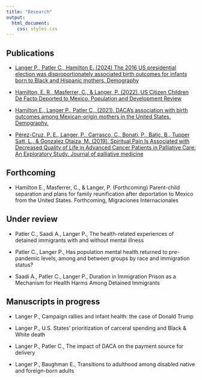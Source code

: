 ```yaml
---
title: "Research"
output:
  html_document:
    css: styles.css
---
```


<h2 class="Publications">Publications</h2>

- [Langer P., Patler C., Hamilton E. (2024) The 2016 US presidential election was disproportionately associated birth outcomes for infants born to Black and Hispanic mothers. Demography](https://read.dukeupress.edu/demography/article/61/4/1211/390020/Adverse-Infant-Health-Outcomes-Increased-After-the)

- [Hamilton, E. R., Masferrer, C., & Langer, P. (2022). US Citizen Children De Facto Deported to Mexico. Population and Development Review](https://onlinelibrary.wiley.com/doi/abs/10.1111/padr.12521)

- [Hamilton E., Langer P., Patler C., (2021). DACA’s association with birth outcomes among Mexican-origin mothers in the United States. Demography. ](https://read.dukeupress.edu/demography/article/58/3/975/172654/DACA-s-Association-With-Birth-Outcomes-Among)

- [Pérez-Cruz, P. E., Langer, P., Carrasco, C., Bonati, P., Batic, B., Tupper Satt, L., & Gonzalez Otaiza, M. (2019). Spiritual Pain Is Associated with Decreased Quality of Life in Advanced Cancer Patients in Palliative Care: An Exploratory Study. Journal of palliative medicine](https://www.liebertpub.com/doi/full/10.1089/jpm.2018.0340)

<h2 class="Publications">Forthcoming</h2>

- Hamilton E., Masferrer, C., & Langer, P. (Forthcoming) Parent-child separation and plans for family reunification after deportation to Mexico from the United States. Forthcoming, Migraciones Internacionales

<h2 class="Publications">Under review</h2>

- Patler C., Saadi A., Langer P., The health-related experiences of detained immigrants with and without mental illness

- Patler C., Langer P., Has population mental health returned to pre-pandemic levels, among and between groups by race and immigration status?

- Saadi A., Patler C., Langer P., Duration in Immigration Prison as a Mechanism for Health Harms Among Detained Immigrants

<h2 class="Publications">Manuscripts in progress</h2>

- Langer P., Campaign rallies and infant health: the case of Donald Trump 

- Langer P., U.S. States’ prioritization of carceral spending and Black & White death 

- Langer P., Patler C., The impact of DACA on the payment source for delivery

- Langer P., Baughman E., Transitions to adulthood among disabled native and foreign-born adults

